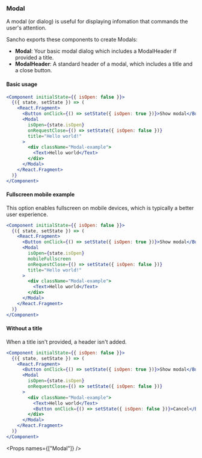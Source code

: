 
<Nav title="Modal" />
<SEO title="Modal" />

<Container>
<Article sidebar={[
  { id: 'Modal', name: 'Modal' },
  { id: 'Basic usage', name: 'Basic usage' },
  { id: 'Fullscreen mobile example', name: 'Fullscreen mobile'},
  { id: 'Without a title', name: 'Without a title' },
  { id: 'Props', name: 'Props'}
]}>

# Modal

A modal (or dialog) is useful for displaying infomation that commands the user's attention.

Sancho exports these components to create Modals:

- **Modal**: Your basic modal dialog which includes a ModalHeader if provided a title.
- **ModalHeader**: A standard header of a modal, which includes a title and a close button.

#### Basic usage

```jsx
<Component initialState={{ isOpen: false }}>
  {({ state, setState }) => (
    <React.Fragment>
      <Button onClick={() => setState({ isOpen: true })}>Show modal</Button>
      <Modal
        isOpen={state.isOpen}
        onRequestClose={() => setState({ isOpen: false })}
        title="Hello world!"
      >
        <div className="Modal-example">
          <Text>Hello world</Text>
        </div>
      </Modal>
    </React.Fragment>
  )}
</Component>
```

#### Fullscreen mobile example

This option enables fullscreen on mobile devices, which is typically a better user experience.

```jsx
<Component initialState={{ isOpen: false }}>
  {({ state, setState }) => (
    <React.Fragment>
      <Button onClick={() => setState({ isOpen: true })}>Show modal</Button>
      <Modal
        isOpen={state.isOpen}
        mobileFullscreen
        onRequestClose={() => setState({ isOpen: false })}
        title="Hello world!"
      >
        <div className="Modal-example">
          <Text>Hello world</Text>
        </div>
      </Modal>
    </React.Fragment>
  )}
</Component>
```

#### Without a title

When a title isn't provided, a header isn't added.

```jsx
<Component initialState={{ isOpen: false }}>
  {({ state, setState }) => (
    <React.Fragment>
      <Button onClick={() => setState({ isOpen: true })}>Show modal</Button>
      <Modal
        isOpen={state.isOpen}
        onRequestClose={() => setState({ isOpen: false })}
      >
        <div className="Modal-example">
          <Text>Hello world</Text>
          <Button onClick={() => setState({ isOpen: false })}>Cancel</Button>
        </div>
      </Modal>
    </React.Fragment>
  )}
</Component>
```

<Props names={["Modal"]} />

</Article>
</Container>
